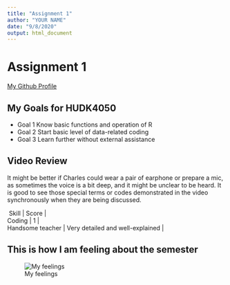 ```yaml
---
title: "Assignment 1"
author: "YOUR NAME"
date: "9/8/2020"
output: html_document
---
```


# Assignment 1

[My Github Profile](https://github.com/StevenLu1213)

## My Goals for HUDK4050

* Goal 1 Know basic functions and operation of R 
* Goal 2 Start basic level of data-related coding 
* Goal 3  Learn further without external assistance

## Video Review

It might be better if Charles could wear a pair of earphone or prepare a mic, as sometimes the voice is a bit deep, and it might be unclear to be heard.
It is good to see those special terms or codes demonstrated in the video synchronously when they are being discussed.


|  Skill | Score |
| Coding |   1   |
| Handsome teacher | Very detailed and well-explained |


## This is how I am feeling about the semester

![My feelings](roar.jpg)
